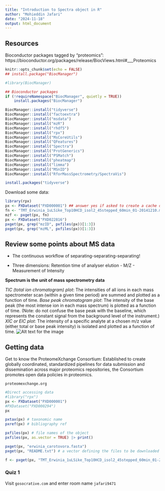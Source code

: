 ```yaml
---
title: "Introduction to Spectra object in R"
author: "Mohieddin Jafari"
date: "2024-11-18"
output: html_document
---
```

## Resources
Bioconductor packages tagged by "proteomics":
https://bioconductor.org/packages/release/BiocViews.html#___Proteomics

```r
knitr::opts_chunk$set(echo = FALSE)
## install.package("BiocManager")

#library(BiocManager)

## Bioconductor packages
if (!requireNamespace("BiocManager", quietly = TRUE))
    install.packages("BiocManager")

BiocManager::install("tidyverse")
BiocManager::install("factoextra")
BiocManager::install("msdata")
BiocManager::install("mzR")
BiocManager::install("rhdf5")
BiocManager::install("rpx")
BiocManager::install("MsCoreUtils")
BiocManager::install("QFeatures")
BiocManager::install("Spectra")
BiocManager::install("ProtGenerics")
BiocManager::install("PSMatch")
BiocManager::install("pheatmap")
BiocManager::install("limma")
BiocManager::install("MSnID")
BiocManager::install("RforMassSpectrometry/SpectraVis")

install.packages("tidyverse")
```
Download some data:
```r
library(rpx)
px <- PXDataset("PXD000001") ## answer yes if asked to create a cache directory
fn <- "TMT_Erwinia_1uLSike_Top10HCD_isol2_45stepped_60min_01-20141210.mzML"
mzf <- pxget(px, fn)
px <- PXDataset("PXD022816")
pxget(px, grep("mzID", pxfiles(px))[1:3])
pxget(px, grep("mzML", pxfiles(px))[1:3])
```

## Review some points about MS data
- The continuous workflow of separating-separating-separating!

- Three dimensions: Retention time of analyser elution - M/Z - Measurement of Intensity

**Spectrum is the unit of mass spectrometry data**


*TIC (total ion chromatogram) plot*: The intensities of all ions in each mass spectrometer scan (within a given time period) are summed and plotted as a function of time.
*Base peak chromatogram plot*: The intensity of the base peak (the most intense ion in each mass spectrum) is plotted as a function of time. (Note: do not confuse the base peak with the baseline, which represents the constant signal from the background level of the instrument.)
*XIC or EIC plot*: The intensity of a specific analyte at a chosen m/z value (either total or base peak intensity) is isolated and plotted as a function of time.
![Alt text for the image](TIC_XIC.png)

## Getting data
Get to know the ProteomeXchange Consortium: Established to create globally coordinated, standardized pipelines for data submission and dissemination across major proteomics repositories, the Consortium promotes open data policies in proteomics.

`proteomexchange.org`

```r
#Direct accessing data
#library("rpx")
px <- PXDataset("PXD000001")
#PXDataset("PXD000294")
px

pxtax(px) # taxonomic name
pxref(px) # bibliography ref

pxfiles(px) # file names of the object
pxfiles(px, as.vector = TRUE) |> print()

pxget(px, "erwinia_carotovora.fasta")
pxget(px, "README.txt") # a vector defining the files to be downloaded

f <- pxget(px, "TMT_Erwinia_1uLSike_Top10HCD_isol2_45stepped_60min_01-20141210.mzML")
```

### Quiz 1
Visit `gosocrative.com` and enter room name `jafari9471`